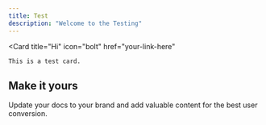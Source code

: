 ```yaml
---
title: Test
description: "Welcome to the Testing"
---
```


<Card
    title="Hi"
    icon="bolt"
    href="your-link-here"
>
    This is a test card.
</Card>

## Make it yours
Update your docs to your brand and add valuable content for the best user conversion.